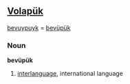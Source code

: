 ==[[Volapük]]==
[[bevuypuyk]] = [[bevüpük]] 
===Noun===
'''bevüpük'''

# [[interlanguage]], international language
